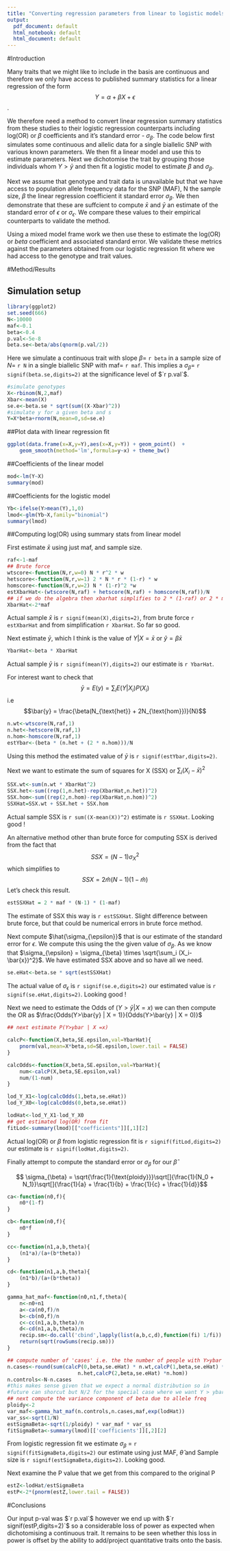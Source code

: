 ```yaml
---
title: "Converting regression parameters from linear to logistic models using only summary statistics"
output:
  pdf_document: default
  html_notebook: default
  html_document: default
---
```


#Introduction

Many traits that we might like to include in the basis are continuous and therefore we only have access to published summary statistics for a linear regression of the form $$ Y = \alpha + \beta X + \epsilon$$.

We therefore need a method to convert linear regression summary statistics from these studies to their logistic regression counterparts including log(OR) or $\beta$ coefficients and it's standard error - $\sigma_{\beta}$. The code below first simulates some continuous and allelic data for a single biallelic SNP with various known parameters. We then fit a linear model and use this to estimate parameters. Next we dichotomise the trait by grouping those individuals whom $Y > \bar{y}$ and then fit a logistic model to estimate $\beta$ and $\sigma_{\beta}$.

Next we assume that genotype and trait data is unavailable but that we have access to  population allele frequency data for the SNP (MAF), N the sample size, $\beta$ the linear regression coefficient it standard error $\sigma_{\beta}$. We then demonstrate that these are suffcient to compute $\bar{x}$ and $\bar{y}$ an estimate of the standard error of $\epsilon$ or $\sigma_{\epsilon}$. We compare these values to their empirical counterparts to validate the method.  

Using a mixed model frame work we then use these to estimate the log(OR) or $beta$ coefficient and associated standard error. We validate these metrics against the parameters obtained from our logistic regression fit where we had access to the genotype and trait values.

#Method/Results

## Simulation setup


```r
library(ggplot2)
set.seed(666)
N<-10000
maf<-0.1
beta<-0.4
p.val<-5e-8
beta.se<-beta/abs(qnorm(p.val/2))
```

Here we simulate a continuous trait with slope $\beta=$ `r beta` in a sample size of $N=$ `r N` in a single biallelic SNP with maf$=$ `r maf`. This implies a $\sigma_{\beta}=$ `r signif(beta.se,digits=2)` at the  significance level of $`r p.val`$.

```r
#simulate genotypes
X<-rbinom(N,2,maf)
Xbar<-mean(X)
se.e<-beta.se * sqrt(sum((X-Xbar)^2))
#simulate y for a given beta and s
Y=X*beta+rnorm(N,mean=0,sd=se.e)
```

##Plot data with linear regression fit

```r
ggplot(data.frame(x=X,y=Y),aes(x=X,y=Y)) + geom_point()  +
    geom_smooth(method='lm',formula=y~x) + theme_bw()

```

##Coefficients of the linear model
```r
mod<-lm(Y~X)
summary(mod)
```

##Coefficients for the logistic model
```r
Yb<-ifelse(Y>mean(Y),1,0)
lmod<-glm(Yb~X,family="binomial")
summary(lmod)
```

##Computing log(OR) using summary stats from linear model

First estimate $\bar{x}$ using just maf, and sample size.
```r
raf<-1-maf
## Brute force
wtscore<-function(N,r,w=0) N * r^2 * w
hetscore<-function(N,r,w=1) 2 * N * r * (1-r) * w
homscore<-function(N,r,w=2) N * (1-r)^2 *w
estXbarHat<-(wtscore(N,raf) + hetscore(N,raf) + homscore(N,raf))/N
## if we do the algebra then xbarhat simplifies to 2 * (1-raf) or 2 * maf
XbarHat<-2*maf
```
Actual sample $\bar{x}$ is `r signif(mean(X),digits=2)`, from brute force `r estXbarHat` and from simplification `r XbarHat`. So far so good.

Next estimate $\bar{y}$, which I think is the value of $Y|X=\bar{x}$ or $\hat{y} = \beta \bar{x}$

```r
YbarHat<-beta * XbarHat
```

Actual sample $\bar{y}$ is `r signif(mean(Y),digits=2)` our estimate is `r YbarHat`.

For interest want to check that $$\bar{y} = E(y) = \sum_i E(Y|X_i)P(X_i)$$ i.e
$$\bar{y} = \frac{\beta(N_{\text{het}} + 2N_{\text{hom}})}{N}$$
```r
n.wt<-wtscore(N,raf,1)
n.het<-hetscore(N,raf,1)
n.hom<-homscore(N,raf,1)
estYbar<-(beta * (n.het + (2 * n.hom)))/N
```
Using this method the estimated value of $\bar{y}$ is `r signif(estYbar,digits=2)`.


Next we want to estimate the sum of squares for X (SSX) or $\sum_i (X_i-\bar{x})^2$

```r
SSX.wt<-sum(n.wt * XbarHat^2)
SSX.het<-sum((rep(1,n.het)-rep(XbarHat,n.het))^2)
SSX.hom<-sum((rep(2,n.hom)-rep(XbarHat,n.hom))^2)
SSXHat=SSX.wt + SSX.het + SSX.hom
```
Actual sample SSX is `r sum((X-mean(X))^2)` estimate is `r SSXHat`. Looking good !

An alternative method other than brute force for computing SSX is derived from the fact that $$SSX = (N-1)\sigma_{X}^2$$ which simplifies to $$SSX = 2\hat{m}(N-1)(1-\hat{m})$$
Let's check this result.
```r
estSSXHat = 2 * maf * (N-1) * (1-maf)
```
The estimate of SSX this way is `r estSSXHat`. Slight difference between brute force, but that could be numerical errors in brute force method.


Next compute $\hat{\sigma_{\epsilon}}$ that is our estimate of the standard error for $\epsilon$. We compute this using the the given value of $\sigma_{\beta}$. As we know that $\sigma_{\epsilon} = \sigma_{\beta} \times \sqrt{\sum_i (X_i-\bar{x})^2}$. We have estimated SSX above and so have all we need.

```r
se.eHat<-beta.se * sqrt(estSSXHat)
```

The actual value of $\sigma_{\epsilon}$ is `r signif(se.e,digits=2)` our estimated value is `r signif(se.eHat,digits=2)`. Looking good !

Next we need to estimate the Odds of $(Y>\bar{y} | X = x)$ we can then compute the OR as $\frac{Odds(Y>\bar{y} | X = 1)}{Odds(Y>\bar{y} | X = 0)}$

```r
## next estimate P(Y>ybar | X =x)

calcP<-function(X,beta,SE.epsilon,val=YbarHat){
    pnorm(val,mean=X*beta,sd=SE.epsilon,lower.tail = FALSE)
}

calcOdds<-function(X,beta,SE.epsilon,val=YbarHat){
    num<-calcP(X,beta,SE.epsilon,val)
    num/(1-num)
}

lod_Y_X1<-log(calcOdds(1,beta,se.eHat))
lod_Y_X0<-log(calcOdds(0,beta,se.eHat))

lodHat<-lod_Y_X1-lod_Y_X0
## get estimated log(OR) from fit
fitLod<-summary(lmod)[["coefficients"]][,1][2]
```
Actual log(OR) or $\beta$ from logistic regression fit is `r signif(fitLod,digits=2)` our estimate is `r signif(lodHat,digits=2)`.

Finally attempt to compute the standard error or $\sigma_{\beta}$ for our $\hat{\beta}$

$$ \sigma_{\beta} = \sqrt{\frac{1}{\text{ploidy}}}\sqrt[]{\frac{1}{N_0 + N_1}}\sqrt[]{\frac{1}{a} + \frac{1}{b} + \frac{1}{c} + \frac{1}{d}}$$

```r
ca<-function(n0,f){
    n0*(1-f)
}

cb<-function(n0,f){
    n0*f
}

cc<-function(n1,a,b,theta){
    (n1*a)/(a+(b*theta))
}

cd<-function(n1,a,b,theta){
    (n1*b)/(a+(b*theta))
}

gamma_hat_maf<-function(n0,n1,f,theta){
    n<-n0+n1
    a<-ca(n0,f)/n
    b<-cb(n0,f)/n
    c<-cc(n1,a,b,theta)/n
    d<-cd(n1,a,b,theta)/n
    recip.sm<-do.call('cbind',lapply(list(a,b,c,d),function(fi) 1/fi))
    return(sqrt(rowSums(recip.sm)))
}

## compute number of 'cases' i.e. the the number of people with Y>ybar
n.cases<-round(sum(calcP(0,beta,se.eHat) * n.wt,calcP(1,beta,se.eHat) *
                       n.het,calcP(2,beta,se.eHat) *n.hom))
n.controls<-N-n.cases
#this makes sense given that we expect a normal distribution so in
#future can shorcut but N/2 for the special case where we want Y > ybar
## next compute the variance component of beta due to allele freq
ploidy<-2
var_maf<-gamma_hat_maf(n.controls,n.cases,maf,exp(lodHat))
var_ss<-sqrt(1/N)
estSigmaBeta<-sqrt(1/ploidy) * var_maf * var_ss
fitSigmaBeta<-summary(lmod)[['coefficients']][,2][2]
```
From logistic regression fit we estimate $\sigma_{\beta}$ = `r signif(fitSigmaBeta,digits=2)` our estimate using just MAF, $\hat{\theta}$ and Sample size is `r signif(estSigmaBeta,digits=2)`. Looking good.

Next examine the P value that we get from this compared to the original P

```r
estZ<-lodHat/estSigmaBeta
estP<-2*(pnorm(estZ,lower.tail = FALSE))
```

#Conclusions

Our input p-val was $`r p.val`$ however we end up with $`r signif(estP,digits=2)`$ so a considerable loss of power as expected when dichotomising a continuous trait. It remains to be seen whether this loss in power is offset by the ability to add/project quantitative traits onto the basis.
